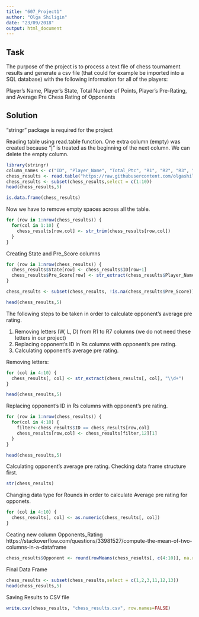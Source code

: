 ```yaml
---
title: "607_Project1"
author: "Olga Shiligin"
date: "23/09/2018"
output: html_document
---
```


Task
----
The purpose of the project is to process a text file of chess tournament results and generate a csv file (that could for example be imported into a SQL database) with the following information for all of the players:

Player’s Name, Player’s State, Total Number of Points, Player’s Pre-Rating, and Average Pre Chess Rating of Opponents

Solution
----------

"stringr" package is required for the project

Reading table using read.table function. One extra column (empty) was created because "|" is treated as the beginning of the next column. We can delete the empty column.

```r
library(stringr)
column_names <- c("ID", "Player_Name", "Total_Ptc", "R1", "R2", "R3", "R4", "R5", "R6", "R7", "Empty")
chess_results <- read.table("https://raw.githubusercontent.com/olgashiligin/Chess-Tournament/master/Raw%20Data", header = FALSE, sep = "|", col.names = column_names, skip = 4, fill = TRUE, stringsAsFactors = FALSE)
chess_results <- subset(chess_results,select = c(1:10))
head(chess_results,5)
```

```r
is.data.frame(chess_results)
```

Now we have to remove empty spaces across all the table.

```r
for (row in 1:nrow(chess_results)) {
  for(col in 1:10) {
    chess_results[row,col] <- str_trim(chess_results[row,col])
  }
}
```

Creating State and Pre_Score columns

```r
for (row in 1:nrow(chess_results)) {
  chess_results$State[row] <- chess_results$ID[row+1]
  chess_results$Pre_Score[row] <- str_extract(chess_results$Player_Name[row+1], "[:space:]{1}\\d{3,4}")
}

chess_results <- subset(chess_results, !is.na(chess_results$Pre_Score))

head(chess_results,5)

```

The following steps to be taken in order to calculate opponent's average pre rating.

1. Removing letters (W, L, D) from R1 to R7 columns (we do not need these letters in our project)
2. Replacing opponent's ID in Rs columns with opponent's pre rating.
3. Calculating opponent's average pre rating.

Removing letters:

```r
for (col in 4:10) {
  chess_results[, col] <- str_extract(chess_results[, col], "\\d+")
}

head(chess_results,5)
```

Replacing opponent's ID in Rs columns with opponent's pre rating.

```r
for (row in 1:nrow(chess_results)) {
  for(col in 4:10) {
    filter<-chess_results$ID == chess_results[row,col]
    chess_results[row,col] <- chess_results[filter,12][1]
  }
}

head(chess_results,5)

```

Calculating opponent's average pre rating.
Checking data frame structure first.

```r
str(chess_results)
```

Changing data type for Rounds in order to calculate Average pre rating for opponets.

```r
for (col in 4:10) {
  chess_results[, col] <- as.numeric(chess_results[, col])
}
```

Ceating new column Opponents_Rating
https://stackoverflow.com/questions/33981527/compute-the-mean-of-two-columns-in-a-dataframe

```r
chess_results$Opponent <- round(rowMeans(chess_results[, c(4:10)], na.rm = TRUE), 0)
```

Final Data Frame

```r
chess_results <- subset(chess_results,select = c(1,2,3,11,12,13))
head(chess_results,5)
```

Saving Results to CSV file

```r
write.csv(chess_results, "chess_results.csv", row.names=FALSE)
```
